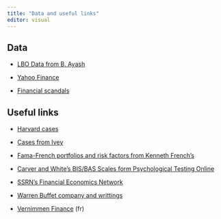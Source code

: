 ```yaml
---
title: "Data and useful links"
editor: visual
---
```


## Data

-   [LBO Data from B. Ayash](https://sites.google.com/view/brian-ayash)

-   [Yahoo Finance](https://finance.yahoo.com/)

-   [Financial scandals](http://projects.exeter.ac.uk/RDavies/arian/scandals/)

## Useful links

-   [Harvard cases](https://hbsp.harvard.edu/home/)

-   [Cases from Ivey](https://www.iveypublishing.ca/s/)

-   [Fama-French portfolios and risk factors from Kenneth French's](http://mba.tuck.dartmouth.edu/pages/faculty/ken.french/data_library.html)

-   [Carver and White's BIS/BAS Scales form Psychological Testing Online](https://psytests.org/trait/bisbasen.html)

-   [SSRN's Financial Economics Network](https://www.ssrn.com/index.cfm/en/janda/professional-announcements/?annsNet=203#AnnType_1)

-   [Warren Buffet company and writtings](https://www.berkshirehathaway.com)

-   [Vernimmen Finance](https://www.vernimmen.net) (fr)
